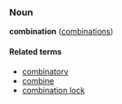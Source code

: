 ===Noun===
'''combination''' ([[combinations]])

====Related terms====
*[[combinatory]]
*[[combine]]
*[[combination lock]]